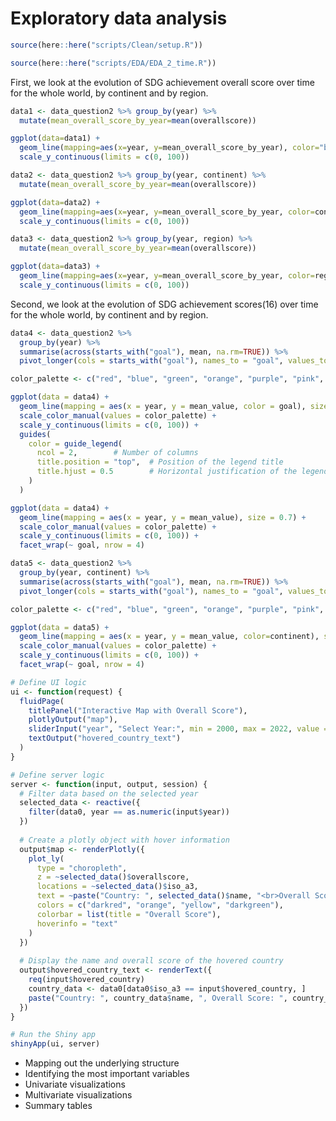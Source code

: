 # Exploratory data analysis

```r
source(here::here("scripts/Clean/setup.R"))
```

```r
source(here::here("scripts/EDA/EDA_2_time.R"))
```

First, we look at the evolution of SDG achievement overall score over time for the whole world, by continent and by region.

```r
data1 <- data_question2 %>% group_by(year) %>%
  mutate(mean_overall_score_by_year=mean(overallscore))

ggplot(data=data1) +
  geom_line(mapping=aes(x=year, y=mean_overall_score_by_year), color="blue", lwd=1) +
  scale_y_continuous(limits = c(0, 100))
```

```r
data2 <- data_question2 %>% group_by(year, continent) %>%
  mutate(mean_overall_score_by_year=mean(overallscore))

ggplot(data=data2) +
  geom_line(mapping=aes(x=year, y=mean_overall_score_by_year, color=continent), lwd=1)+
  scale_y_continuous(limits = c(0, 100))
```

```r
data3 <- data_question2 %>% group_by(year, region) %>%
  mutate(mean_overall_score_by_year=mean(overallscore))

ggplot(data=data3) +
  geom_line(mapping=aes(x=year, y=mean_overall_score_by_year, color=region), lwd=1)+
  scale_y_continuous(limits = c(0, 100))
```

Second, we look at the evolution of SDG achievement scores(16) over time for the whole world, by continent and by region. 

```r
data4 <- data_question2 %>%
  group_by(year) %>%
  summarise(across(starts_with("goal"), mean, na.rm=TRUE)) %>%
  pivot_longer(cols = starts_with("goal"), names_to = "goal", values_to = "mean_value")

color_palette <- c("red", "blue", "green", "orange", "purple", "pink", "brown", "gray", "cyan", "magenta", "yellow", "darkgreen", "darkblue", "darkred", "darkorange", "darkcyan")

ggplot(data = data4) +
  geom_line(mapping = aes(x = year, y = mean_value, color = goal), size = 0.7) +
  scale_color_manual(values = color_palette) +
  scale_y_continuous(limits = c(0, 100)) +
  guides(
    color = guide_legend(
      ncol = 2,        # Number of columns
      title.position = "top",  # Position of the legend title
      title.hjust = 0.5        # Horizontal justification of the legend title
    )
  )
```

```r
ggplot(data = data4) +
  geom_line(mapping = aes(x = year, y = mean_value), size = 0.7) +
  scale_color_manual(values = color_palette) +
  scale_y_continuous(limits = c(0, 100)) +
  facet_wrap(~ goal, nrow = 4)
```

```r
data5 <- data_question2 %>%
  group_by(year, continent) %>%
  summarise(across(starts_with("goal"), mean, na.rm=TRUE)) %>%
  pivot_longer(cols = starts_with("goal"), names_to = "goal", values_to = "mean_value")

color_palette <- c("red", "blue", "green", "orange", "purple", "pink", "brown", "gray", "cyan", "magenta", "yellow", "darkgreen", "darkblue", "darkred", "darkorange", "darkcyan")

ggplot(data = data5) +
  geom_line(mapping = aes(x = year, y = mean_value, color=continent), size = 0.7) +
  scale_color_manual(values = color_palette) +
  scale_y_continuous(limits = c(0, 100)) +
  facet_wrap(~ goal, nrow = 4)
```

```r
# Define UI logic
ui <- function(request) {
  fluidPage(
    titlePanel("Interactive Map with Overall Score"),
    plotlyOutput("map"),
    sliderInput("year", "Select Year:", min = 2000, max = 2022, value = 2022, step = 1, width = "100%"),
    textOutput("hovered_country_text")
  )
}

# Define server logic
server <- function(input, output, session) {
  # Filter data based on the selected year
  selected_data <- reactive({
    filter(data0, year == as.numeric(input$year))
  })
  
  # Create a plotly object with hover information
  output$map <- renderPlotly({
    plot_ly(
      type = "choropleth",
      z = ~selected_data()$overallscore,
      locations = ~selected_data()$iso_a3,
      text = ~paste("Country: ", selected_data()$name, "<br>Overall Score: ", selected_data()$overallscore),
      colors = c("darkred", "orange", "yellow", "darkgreen"),
      colorbar = list(title = "Overall Score"),
      hoverinfo = "text"
    )
  })
  
  # Display the name and overall score of the hovered country
  output$hovered_country_text <- renderText({
    req(input$hovered_country)
    country_data <- data0[data0$iso_a3 == input$hovered_country, ]
    paste("Country: ", country_data$name, ", Overall Score: ", country_data$overallscore)
  })
}

# Run the Shiny app
shinyApp(ui, server)
```

-   Mapping out the underlying structure
-   Identifying the most important variables
-   Univariate visualizations
-   Multivariate visualizations
-   Summary tables
